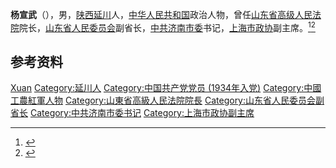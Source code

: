 '''杨宣武'''（{{bd|1914年||2009年|11月25日|}}），男，[[陕西|陕西]][[延川县|延川]]人，[[中华人民共和国|中华人民共和国]]政治人物，曾任[[山东省高级人民法院|山东省高级人民法院]]院长，[[山东省人民委员会|山东省人民委员会]]副省长，[[中共济南市委|中共济南市委]]书记，[[上海市政协|上海市政协]]副主席。<ref>{{Cite book|title=中华人民共和国职官志|author=何虎生, 李耀东, 向常福主编|publisher=中国社会出版社|year=2003|isbn=9787800883934|location=北京|pages=}}</ref><ref>{{Cite web|title=老红军杨宣武：革命理想永远在心中|url=http://shszx.eastday.com/node2/node22/lhsb/node2807/node2820/u1a12886.html|accessdate=2020-08-25|work=联合时报}}</ref>

== 参考资料 ==
{{reflist}}

{{中国人物小作品}}
{{中华人民共和国济南市正职领导人}}

{{Authority control}}
{{DEFAULTSORT:Yang杨}}
[[Category:杨姓|Xuan]]
[[Category:延川人|Category:延川人]]
[[Category:中国共产党党员_(1934年入党)|Category:中国共产党党员 (1934年入党)]]
[[Category:中國工農紅軍人物|Category:中國工農紅軍人物]]
[[Category:山東省高級人民法院院長|Category:山東省高級人民法院院長]]
[[Category:山东省人民委员会副省长|Category:山东省人民委员会副省长]]
[[Category:中共济南市委书记|Category:中共济南市委书记]]
[[Category:上海市政协副主席|Category:上海市政协副主席]]